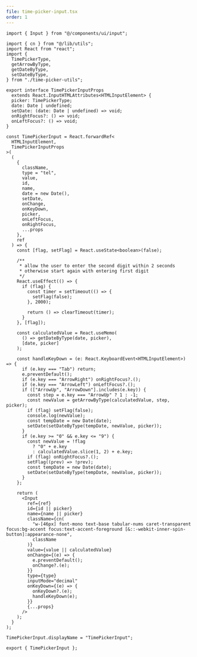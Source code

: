 ```yaml
---
file: time-picker-input.tsx
order: 1
---
```



```tsx
import { Input } from "@/components/ui/input";

import { cn } from "@/lib/utils";
import React from "react";
import {
  TimePickerType,
  getArrowByType,
  getDateByType,
  setDateByType,
} from "./time-picker-utils";

export interface TimePickerInputProps
  extends React.InputHTMLAttributes<HTMLInputElement> {
  picker: TimePickerType;
  date: Date | undefined;
  setDate: (date: Date | undefined) => void;
  onRightFocus?: () => void;
  onLeftFocus?: () => void;
}

const TimePickerInput = React.forwardRef<
  HTMLInputElement,
  TimePickerInputProps
>(
  (
    {
      className,
      type = "tel",
      value,
      id,
      name,
      date = new Date(),
      setDate,
      onChange,
      onKeyDown,
      picker,
      onLeftFocus,
      onRightFocus,
      ...props
    },
    ref
  ) => {
    const [flag, setFlag] = React.useState<boolean>(false);

    /**
     * allow the user to enter the second digit within 2 seconds
     * otherwise start again with entering first digit
     */
    React.useEffect(() => {
      if (flag) {
        const timer = setTimeout(() => {
          setFlag(false);
        }, 2000);

        return () => clearTimeout(timer);
      }
    }, [flag]);

    const calculatedValue = React.useMemo(
      () => getDateByType(date, picker),
      [date, picker]
    );

    const handleKeyDown = (e: React.KeyboardEvent<HTMLInputElement>) => {
      if (e.key === "Tab") return;
      e.preventDefault();
      if (e.key === "ArrowRight") onRightFocus?.();
      if (e.key === "ArrowLeft") onLeftFocus?.();
      if (["ArrowUp", "ArrowDown"].includes(e.key)) {
        const step = e.key === "ArrowUp" ? 1 : -1;
        const newValue = getArrowByType(calculatedValue, step, picker);
        if (flag) setFlag(false);
        console.log(newValue);
        const tempDate = new Date(date);
        setDate(setDateByType(tempDate, newValue, picker));
      }
      if (e.key >= "0" && e.key <= "9") {
        const newValue = !flag
          ? "0" + e.key
          : calculatedValue.slice(1, 2) + e.key;
        if (flag) onRightFocus?.();
        setFlag((prev) => !prev);
        const tempDate = new Date(date);
        setDate(setDateByType(tempDate, newValue, picker));
      }
    };

    return (
      <Input
        ref={ref}
        id={id || picker}
        name={name || picker}
        className={cn(
          "w-[46px] font-mono text-base tabular-nums caret-transparent focus:bg-accent focus:text-accent-foreground [&::-webkit-inner-spin-button]:appearance-none",
          className
        )}
        value={value || calculatedValue}
        onChange={(e) => {
          e.preventDefault();
          onChange?.(e);
        }}
        type={type}
        inputMode="decimal"
        onKeyDown={(e) => {
          onKeyDown?.(e);
          handleKeyDown(e);
        }}
        {...props}
      />
    );
  }
);

TimePickerInput.displayName = "TimePickerInput";

export { TimePickerInput };
```